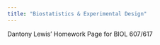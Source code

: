 ```yaml
---
title: "Biostatistics & Experimental Design"
---
```


Dantony Lewis' Homework Page for BIOL 607/617

